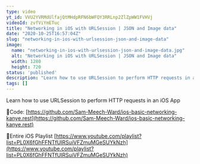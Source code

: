 ```yaml
---
type: video
yt_id: VVU2YVRMdUlfajQtMHdpRFN6bWFQY3RRLnp2ZlZpWW1FVHVj
videoId: zvfViYmETuc
title: "Networking in iOS with URLSession | JSON and Image data"
date: "2020-10-25T16:57:04Z"
slug: "networking-in-ios-with-urlsession-json-and-image-data"
image: 
  name: "networking-in-ios-with-urlsession-json-and-image-data.jpg"
  alt: "Networking in iOS with URLSession | JSON and Image data"
  width: 1280
  height: 720
status: 'published'
description: "Learn how to use URLSession to perform HTTP requests in an iOS App"
tags: []
---
```


Learn how to use URLSession to perform HTTP requests in an iOS App

🔗Code:
[https://github.com/Sam-Meech-Ward/ios-basic-networking-kanye.rest](https://github.com/Sam-Meech-Ward/ios-basic-networking-kanye.rest)

🔗Entire iOS Playlist 
[https://www.youtube.com/playlist?list=PL0X6fGhFFNTfUIRSuiVFZmuMGeSUYkNzh](https://www.youtube.com/playlist?list=PL0X6fGhFFNTfUIRSuiVFZmuMGeSUYkNzh)


